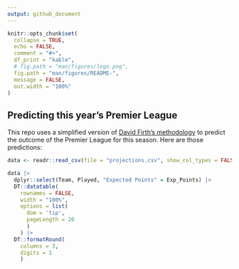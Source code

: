 ```yaml
---
output: github_document
---
```


<!-- README.md is generated from README.Rmd. Please edit that file -->

```r
knitr::opts_chunk$set(
  collapse = TRUE,
  echo = FALSE,
  comment = "#>",
  df_print = "kable",
  # fig.path = "man/figures/logo.png",
  fig.path = "man/figures/README-",
  message = FALSE,
  out.width = "100%"
)
```

## Predicting this year's Premier League

This repo uses a simplified version of [David Firth's methodology](https://github.com/DavidFirth/alt3code) to predict the outcome of the Premier League for this season. Here are those predictions:

```r
data <- readr::read_csv(file = "projections.csv", show_col_types = FALSE)

data |> 
  dplyr::select(Team, Played, "Expected Points" = Exp_Points) |> 
  DT::datatable(
    rownames = FALSE, 
    width = "100%",
    options = list(
      dom = 'tip',
      pageLength = 20
      )
    ) |> 
  DT::formatRound(
    columns = 3,
    digits = 1
    )
```
